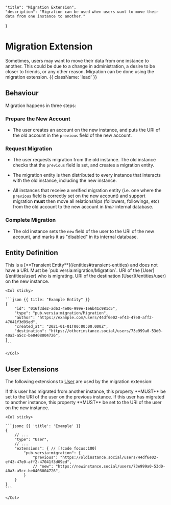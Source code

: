     "title": "Migration Extension",
    "description": "Migration can be used when users want to move their data from one instance to another."
}

# Migration Extension

Sometimes, users may want to move their data from one instance to another. This could be due to a change in administration, a desire to be closer to friends, or any other reason. Migration can be done using the migration extension. {{ className: 'lead' }}

## Behaviour

Migration happens in three steps:

### Prepare the New Account

- The user creates an account on the new instance, and puts the URI of the old account in the `previous` field of the new account.

### Request Migration

- The user requests migration from the old instance. The old instance checks that the `previous` field is set, and creates a migration entity.

- The migration entity is then distributed to every instance that interacts with the old instance, including the new instance.

- All instances that receive a verified migration entity (i.e. one where the `previous` field is correctly set on the new account) and support migration **must** then move all relationships (followers, followings, etc) from the old account to the new account in *their* internal database.

### Complete Migration

- The old instance sets the `new` field of the user to the URI of the new account, and marks it as "disabled" in its internal database.


## Entity Definition

<Row>
    <Col>
        <Properties>
            <Property name="uri" type="null" required={false}>
                This is a [**Transient Entity**](/entities#transient-entities) and does not have a URI.
            </Property>
            <Property name="type" type="string" required={true}>
                Must be `pub.versia:migration/Migration`.
            </Property>
            <Property name="author" type="URI" typeLink="/types#uri" required={true}>
                URI of the [User](/entities/user) who is migrating.
            </Property>
            <Property name="destination" type="URI" required={true} typeLink="/types#uri">
                URI of the destination [User](/entities/user) on the new instance.
            </Property>
        </Properties>
    </Col>

    <Col sticky>

    ```json {{ title: "Example Entity" }}
    {
        "id": "016f3de2-ad63-4e06-999e-1e6b41c981c5",
        "type": "pub.versia:migration/Migration",
        "author": "https://example.com/users/44df6e02-ef43-47e0-aff2-47041f3d09ed",
        "created_at": "2021-01-01T00:00:00.000Z",
        "destination": "https://otherinstance.social/users/73e999a0-53d0-40a3-a5cc-be0408004726",
    }
    ```

    </Col>
</Row>

## User Extensions

The following extensions to [User](/entities/user) are used by the migration extension:

<Row>
    <Col>
        <Properties>
            <Property name="previous" type="URI" required={true} typeLink="/types#uri">
                If this user has migrated from another instance, this property **MUST** be set to the URI of the user on the previous instance.
            </Property>
            <Property name="new" type="URI" required={false} typeLink="/types#uri">
                If this user has migrated to another instance, this property **MUST** be set to the URI of the user on the new instance.
            </Property>
        </Properties>
    </Col>

    <Col sticky>

    ```jsonc {{ 'title': 'Example' }}
    {
        // ...
        "type": "User",
        // ...
        "extensions": { // [!code focus:100]
            "pub.versia:migration": {
                "previous": "https://oldinstance.social/users/44df6e02-ef43-47e0-aff2-47041f3d09ed",
                // "new": "https://newinstance.social/users/73e999a0-53d0-40a3-a5cc-be0408004726",
            } 
        }
    }
    ```

    </Col>
</Row>